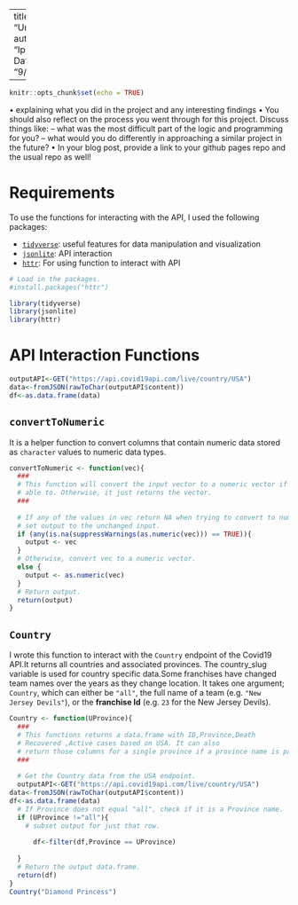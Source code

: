
---
title: "Untitled"
author: "Ipsita Datta"
date: "9/28/2021"

---

```r
knitr::opts_chunk$set(echo = TRUE)
```
 • explaining what you did in the project and any interesting findings
 • You should also reflect on the process you went through for this project. Discuss things like:
 – what was the most difficult part of the logic and programming for you?
 – what would you do differently in approaching a similar project in the future?
• In your blog post, provide a link to your github pages repo and the usual repo as well!

# Requirements 
 To use the functions for interacting with the API, I used the following packages:

- [`tidyverse`](https://www.tidyverse.org/): useful features for data manipulation and visualization
- [`jsonlite`](https://cran.r-project.org/web/packages/jsonlite/): API interaction
- [`httr`](https://cran.r-project.org/web/packages/httr/index.html): For using function to interact with API

```r
# Load in the packages.
#install.packages("httr")

library(tidyverse)
library(jsonlite)
library(httr)
```
# API Interaction Functions
```r
outputAPI<-GET("https://api.covid19api.com/live/country/USA")
data<-fromJSON(rawToChar(outputAPI$content))
df<-as.data.frame(data)
```

## `convertToNumeric`

It is a helper function to convert columns that contain numeric data stored as `character` values to numeric data types. 

```r
convertToNumeric <- function(vec){
  ###
  # This function will convert the input vector to a numeric vector if it is 
  # able to. Otherwise, it just returns the vector.
  ###
  
  # If any of the values in vec return NA when trying to convert to numeric,
  # set output to the unchanged input.
  if (any(is.na(suppressWarnings(as.numeric(vec))) == TRUE)){
    output <- vec
  }
  # Otherwise, convert vec to a numeric vector.
  else {
    output <- as.numeric(vec)
  }
  # Return output.
  return(output)
}
```
## `Country`

I wrote this function to interact with the `Country` endpoint of the Covid19 API.It returns all countries and associated provinces. The country_slug variable is used for country specific data.Some franchises have changed team names over the years as they change location. It takes one argument; `Country`, which can either be `"all"`, the full name of a team (e.g. `"New Jersey Devils"`), or the **franchise Id** (e.g. `23` for the New Jersey Devils).

```r
Country <- function(UProvince){
  ###
  # This functions returns a data.frame with ID,Province,Death
  # Recovered ,Active cases based on USA. It can also
  # return those columns for a single province if a province name is passed.
  ###
  
  # Get the Country data from the USA endpoint.
  outputAPI<-GET("https://api.covid19api.com/live/country/USA")
data<-fromJSON(rawToChar(outputAPI$content))
df<-as.data.frame(data)
  # If Province does not equal "all", check if it is a Province name.
  if (UProvince !="all"){
    # subset output for just that row.
    
      df<-filter(df,Province == UProvince)
    
  }
  # Return the output data.frame.
  return(df)
}
Country("Diamond Princess")

```

